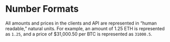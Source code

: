 # Number Formats

All amounts and prices in the clients and API are represented in “human readable,” natural units. For example, an amount of 1.25 ETH is represented as `1.25`, and a price of $31,000.50 per BTC is represented as `31000.5`.
